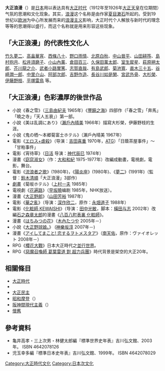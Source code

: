 {{about|日本的思潮和文化現象|YOASOBI的單曲|大正浪漫 (歌曲)}}
{{unreferenced|time=2018-09-02T12:06:14+00:00}}
'''大正浪漫'''（{{jpn|j=大正ロマン、大正浪漫|kn=たいしょうロマン|rm=Taishou roman}}）是[[日本|日本]]用以表达具有[[大正时代|大正时代]]（1912年至1926年[[大正天皇|大正天皇]]在位期間）气氛的思潮和文化现象。其实，[[浪漫|浪漫]]这个名称是由作家[[夏目漱石|夏目漱石]]所起的。受到19世纪以[[欧洲|欧洲]]为中心所发展而来的[[浪漫主义|浪漫主义]]影响，大正时代个人解放与新时代的理念等等的思潮得以盛行，而这个名称就是用来形容这些现象。

== 「大正浪漫」的代表性文化人 ==
[[竹久夢二|竹久夢二]]、[[高畠華宵|高畠華宵]]、[[西條八十|西條八十]]、[[野口雨情|野口雨情]]、[[北原白秋|北原白秋]]、[[中山晉平|中山晉平]]、[[山田耕筰|山田耕筰]]、[[島村抱月|島村抱月]]、[[松井須磨子|松井須磨子]]、[[小山內薰|小山內薰]]、[[倉田百三|倉田百三]]、[[久保田萬太郎|久保田萬太郎]]、[[室生犀星|室生犀星]]、[[萩原朔太郎|萩原朔太郎]]、[[芥川龍之介|芥川龍之介]]、[[武者小路實篤|武者小路實篤]]、[[志賀直哉|志賀直哉]]、[[有島武郎|有島武郎]]、[[菊池寬|菊池寬]]、[[直木三十五|直木三十五]]、[[谷崎潤一郎|谷崎潤一郎]]、[[中里介山|中里介山]]、[[阿部次郎|阿部次郎]]、[[吉野作造|吉野作造]]、[[長谷川如是閑|長谷川如是閑]]、[[宮武外骨|宮武外骨]]、[[大杉榮|大杉榮]]、[[伊藤野枝|伊藤野枝]]、[[平塚雷鳥|平塚雷鳥]]
等。

== 「大正浪漫」色彩濃厚的後世作品 ==
* 小說《春之雪》（[[三島由紀夫|三島由紀夫]] 1965年）《[[豐饒之海|豐饒之海]]》四部作（「春之雪」「奔馬」「曉之寺」「天人五衰」）第一部。
* 小說《美は乱調にあり》（[[瀨戶內晴美|瀨戶內晴美]] 1966年）描寫大杉榮，伊藤野枝的生涯。
* 小說《鬼の栖～本郷菊富士ホテル》（瀨戶內晴美 1967年）
* 電影《[[エロス+虐殺|エロス+虐殺]]》（导演：[[吉田喜重|吉田喜重]] 1970年，[[ATG|ATG]]）「日蔭茶屋事件」～「甘粕事件」
* 電影《宵待草》（[[日活|日活]] 导演：[[神代辰巳|神代辰巳]] 1974年）
* 漫畫《[[窈窕淑女_(漫畫)|窈窕淑女]]》（作：[[大和和紀|大和和紀]] 1975-1977年）改編成動畫，電視劇，電影，舞台。
* 電影《[[流浪者之歌_(電影)|流浪者之歌]]》(1980年)，《[[陽炎座|陽炎座]]》(1980年)、《[[夢二|夢二]]》(1991年)（監督：[[鈴木清順|鈴木清順]]「大正浪漫」3部作）
* [[劇畫|劇畫]]《菊坂ホテル》（[[上村一夫|上村一夫]] 1985年）
* 電視劇《[[花遍路|花遍路]]》（[[早坂曉|早坂曉]]编剧 1985年，NHK放送）。
* 漫畫《[[大正野郎|大正野郎]]》（[[山田芳裕|山田芳裕]] 1987年）
* 電影《[[華之亂|華之亂]]》（导演：[[深作欣二|深作欣二]]，原作：[[永畑道子|永畑道子]] 1988年）
* 電影《[[化粧師_KEWAISHI|化粧師 KEWAISHI]]》（导演：[[田中光敏|田中光敏]]，脚本：[[橫田与志|橫田与志]] 2002年）改編[[石之森章太郎|石之森章太郎]]的漫畫《[[八百八町表裏_化粧師|八百八町表裏 化粧師]]》。
* 漫畫《[[はちみつの花|はちみつの花]]》（[[木內たつや|木內たつや]] 2005年－）
* 小說《[[大正野球娘。|大正野球娘。]]》 ([[神樂坂淳|神樂坂淳]] 2007年－)
* 漫畫《[[アイしてまこと!_恋するヲトメスタア|アイしてまこと! 恋するヲトメスタア]]》（[[南天佑|南天佑]]，原作：ヴァイオレット 2008年－）
* RPG《[[櫻花大戰系列|櫻花大戰]]》日本大正時代之[[並行世界|並行世界]]。
* RPG《[[惡魔召喚師_葛葉雷道_對_超力兵團|惡魔召喚師 葛葉雷道 對 超力兵團]]》時代背景是架空的大正20年。

== 相關條目 ==
*[[大正時代|大正時代]]
*{{link-ja|大正期新興美術運動|大正期新興美術運動}}
*[[大正民主|大正民主]]
*[[昭和摩登|昭和摩登]]（{{lang|ja|昭和モダン}}）
*[[阪神間現代主義|阪神間現代主義]]（{{lang|ja|阪神間モダニズム}}）
*[[懷舊|懷舊]]

== 參考資料 ==
*亀井高孝・三上次男・林健太郎編『標準世界史年表』吉川弘文館、2003年。 ISBN 4642078126
*児玉幸多編『標準日本史年表』吉川弘文館、1999年。 ISBN 4642078029
{{日本文化史區分}}
{{大日本帝国}}
{{DEFAULTSORT:Taisho Roman}}
[[Category:大正時代文化|Category:大正時代文化]]
[[Category:日本次文化|Category:日本次文化]]